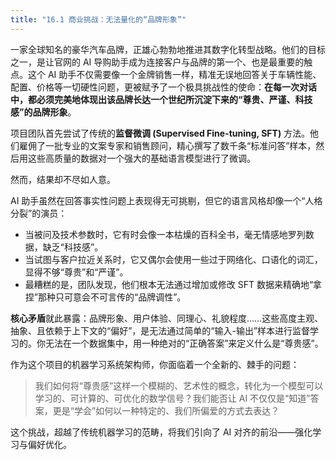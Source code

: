 ```yaml
---
title: "16.1 商业挑战：无法量化的“品牌形象”"
---
```


一家全球知名的豪华汽车品牌，正雄心勃勃地推进其数字化转型战略。他们的目标之一，是让官网的 AI 导购助手成为连接客户与品牌的第一个、也是最重要的触点。这个 AI 助手不仅需要像一个金牌销售一样，精准无误地回答关于车辆性能、配置、价格等一切硬性问题，更被赋予了一个极具挑战性的使命：**在每一次对话中，都必须完美地体现出该品牌长达一个世纪所沉淀下来的“尊贵、严谨、科技感”的品牌形象**。

项目团队首先尝试了传统的**监督微调 (Supervised Fine-tuning, SFT)** 方法。他们雇佣了一批专业的文案专家和销售顾问，精心撰写了数千条“标准问答”样本，然后用这些高质量的数据对一个强大的基础语言模型进行了微调。

然而，结果却不尽如人意。

AI 助手虽然在回答事实性问题上表现得无可挑剔，但它的语言风格却像一个“人格分裂”的演员：

-   当被问及技术参数时，它有时会像一本枯燥的百科全书，毫无情感地罗列数据，缺乏“科技感”。
-   当试图与客户拉近关系时，它又偶尔会使用一些过于网络化、口语化的词汇，显得不够“尊贵”和“严谨”。
-   最糟糕的是，团队发现，他们根本无法通过增加或修改 SFT 数据来精确地“拿捏”那种只可意会不可言传的“品牌调性”。

**核心矛盾**就此暴露：品牌形象、用户体验、同理心、礼貌程度……这些高度主观、抽象、且依赖于上下文的“偏好”，是无法通过简单的“输入-输出”样本进行监督学习的。你无法在一个数据集中，用一种绝对的“正确答案”来定义什么是“尊贵感”。

作为这个项目的机器学习系统架构师，你面临着一个全新的、棘手的问题：

> 我们如何将“尊贵感”这样一个模糊的、艺术性的概念，转化为一个模型可以学习的、可计算的、可优化的数学信号？我们能否让 AI 不仅仅是“知道”答案，更是“学会”如何以一种特定的、我们所偏爱的方式去表达？

这个挑战，超越了传统机器学习的范畴，将我们引向了 AI 对齐的前沿——强化学习与偏好优化。

